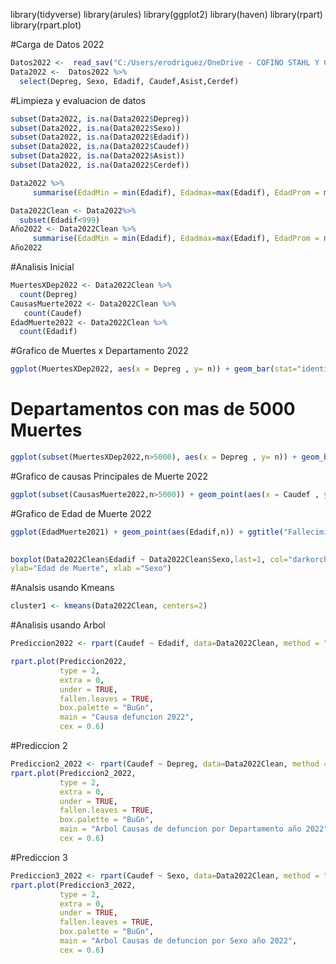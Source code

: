 library(tidyverse)
library(arules)
library(ggplot2)
library(haven)
library(rpart)
library(rpart.plot)

#Carga de Datos 2022

```r
Datos2022 <-  read_sav("C:/Users/erodriguez/OneDrive - COFIÑO STAHL Y CIA, S.A/Documents/Personal Data/Maestira USAC/Cuarto Trimestre/Introduccion a la Mineria de Datos/Proyecto/20230919232405QL4dMFKDwxMZkfk1gTiHClmLsdYdyRgL.sav")
Data2022 <-  Datos2022 %>%
  select(Depreg, Sexo, Edadif, Caudef,Asist,Cerdef)
```
#Limpieza y evaluacion de datos

```r
subset(Data2022, is.na(Data2022$Depreg))
subset(Data2022, is.na(Data2022$Sexo))
subset(Data2022, is.na(Data2022$Edadif))
subset(Data2022, is.na(Data2022$Caudef))
subset(Data2022, is.na(Data2022$Asist))
subset(Data2022, is.na(Data2022$Cerdef))
```
```r
Data2022 %>%
     summarise(EdadMin = min(Edadif), Edadmax=max(Edadif), EdadProm = mean(Edadif))
```
```r
Data2022Clean <- Data2022%>%
  subset(Edadif<999)
Año2022 <- Data2022Clean %>%
     summarise(EdadMin = min(Edadif), Edadmax=max(Edadif), EdadProm = mean(Edadif), EdadMedia = median(Edadif))
Año2022
```

#Analisis Inicial
```r
MuertesXDep2022 <- Data2022Clean %>%
  count(Depreg)
CausasMuerte2022 <- Data2022Clean %>%
   count(Caudef)
EdadMuerte2022 <- Data2022Clean %>%
  count(Edadif)
```
#Grafico de Muertes x Departamento 2022
```r
ggplot(MuertesXDep2022, aes(x = Depreg , y= n)) + geom_bar(stat="identity", fill="red", alpha=.6, width=.4) + labs(x="Departamento",y= "Frecuencia") + ggtitle("Fallecimientos por departamento Año 2022")
```








# Departamentos con mas de 5000 Muertes

```r
ggplot(subset(MuertesXDep2022,n>5000), aes(x = Depreg , y= n)) + geom_bar(stat="identity", fill="red", alpha=.6, width=.4) + labs(x="Departamento",y= "Frecuencia") + ggtitle("Fallecimientos por departamento Año 2022")
```
#Grafico de causas Principales de Muerte 2022

```r
ggplot(subset(CausasMuerte2022,n>5000)) + geom_point(aes(x = Caudef , y= n)) + ggtitle("Causas Principales de Muerte 2022")
```
#Grafico de Edad de Muerte 2022

```r

ggplot(EdadMuerte2021) + geom_point(aes(Edadif,n)) + ggtitle("Fallecimientos por Edad Año 2022")
       
```


```r
boxplot(Data2022Clean$Edadif ~ Data2022Clean$Sexo,last=1, col="darkorchid1",
ylab="Edad de Muerte", xlab ="Sexo")
```
#Analsis usando Kmeans

```r
cluster1 <- kmeans(Data2022Clean, centers=2)
```
#Analisis usando Arbol

```r

Prediccion2022 <- rpart(Caudef ~ Edadif, data=Data2022Clean, method = "class")

rpart.plot(Prediccion2022,
           type = 2,
           extra = 0,  
           under = TRUE,  
           fallen.leaves = TRUE,  
           box.palette = "BuGn",  
           main = "Causa defuncion 2022",
           cex = 0.6)  

```

#Prediccion 2

```r

Prediccion2_2022 <- rpart(Caudef ~ Depreg, data=Data2022Clean, method = "class")
rpart.plot(Prediccion2_2022,
           type = 2,
           extra = 0,  
           under = TRUE,  
           fallen.leaves = TRUE,  
           box.palette = "BuGn",  
           main = "Arbol Causas de defuncion por Departamento año 2022",
           cex = 0.6)  
```

#Prediccion 3

```r
Prediccion3_2022 <- rpart(Caudef ~ Sexo, data=Data2022Clean, method = "class")
rpart.plot(Prediccion3_2022,
           type = 2,
           extra = 0,  
           under = TRUE,  
           fallen.leaves = TRUE,  
           box.palette = "BuGn",  
           main = "Arbol Causas de defuncion por Sexo año 2022",
           cex = 0.6)  
```